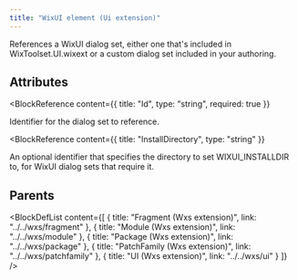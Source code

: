 ```yaml
---
title: "WixUI element (Ui extension)"
---
```



References a WixUI dialog set, either one that's included in WixToolset.UI.wixext or a 
 custom dialog set included in your authoring.


## Attributes

<BlockWrapper>

  <BlockReference
    content={{
      title: "Id",
      type: "string",
      required: true
    }}
  >
  Identifier for the dialog set to reference.
  </BlockReference>

  <BlockReference
    content={{
      title: "InstallDirectory",
      type: "string"
    }}
  >
  An optional identifier that specifies the directory to set WIXUI_INSTALLDIR to,
   for WixUI dialog sets that require it.
  </BlockReference>

</BlockWrapper>


## Parents

<BlockDefList content={[
    {
      title: "Fragment (Wxs extension)",
      link: "../../wxs/fragment"
    },
    {
      title: "Module (Wxs extension)",
      link: "../../wxs/module"
    },
    {
      title: "Package (Wxs extension)",
      link: "../../wxs/package"
    },
    {
      title: "PatchFamily (Wxs extension)",
      link: "../../wxs/patchfamily"
    },
    {
      title: "UI (Wxs extension)",
      link: "../../wxs/ui"
    }
  ]}
/>